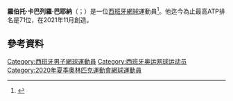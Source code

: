 
{{Infobox tennis biography
|name = Roberto Carballés Baena
|image = Roberto Carballés Baena 4, 2015 Wimbledon Qualifying - Diliff.jpg
|country= {{ESP}}
|residence = [[西班牙|西班牙]][[格拉纳达|格拉纳达]]
|birth_date = {{birth date and age|1993|03|23|df=y}}
|birth_place = [[西班牙|西班牙]][[特内里费岛|特内里费岛]]
|height =1.83 m
|turnedpro = 2011年
|plays = 右手握拍（雙手反拍）
|coach = [[佩雷·里巴|佩雷·里巴]]
|careerprizemoney = {{US$|$2,938,505|link=yes}}
|singlesrecord = {{tennis record|won=67|lost=89}}
|singlestitles = 1
|highestsinglesranking = 71 (2021年11月15日)
|currentsinglesranking = 89 (2022年5月23日)<ref name="#1">http://www.atpworldtour.com/en/players/roberto-carballes%20baena/cf59/overview</ref>
|AustralianOpenresult = 第二圈 ([[2021年澳洲網球公開賽男子單打比賽|2021]])
|FrenchOpenresult = 第三圈 ([[2020年法国网球公开赛男子单打比赛|2020]])
|Wimbledonresult = 第一圈 ([[2018年溫布頓網球錦標賽男子單打比賽|2018]]、[[2019年溫布頓網球錦標賽男子單打比賽|2019]]、[[2021年温布尔登网球锦标赛男子单打比赛|2021]])
|USOpenresult = 第二圈 ([[2018年美國網球公開賽男子單打比賽|2018]]、[[2020年美國網球公開賽男子單打比賽|2020]]、[[2021年美國網球公開賽男子單打比賽|2021]])
|Othertournaments = yes
|Olympicsresult = 第一圈 ([[2020年夏季奧林匹克運動會網球男子單打比賽|2020]])
|doublesrecord = {{tennis record|won=23|lost=37}}
|doublestitles = 1
|highestdoublesranking = 127 (2020年3月2日)
|currentdoublesranking = 219 (2022年5月23日)<ref name="#1"/>
|AustralianOpenDoublesresult = 第二圈 (2019、2022)
|FrenchOpenDoublesresult = 第二圈 (2018)
|WimbledonDoublesresult  = 第一圈 (2018)
|USOpenDoublesresult     = 第二圈 (2019)
|OthertournamentsDoubles = yes
|OlympicsDoublesresult   = 第一圈 ([[2020年夏季奧林匹克運動會網球男子雙打比賽|2020]])
|updated                 = 23 May 2022
}}

'''羅伯托·卡巴列羅·巴耶納'''（{{lang-es|Roberto Carballés Baena}}；{{bd|1993年|3月23日}}）是一位[[西班牙|西班牙]][[網球|網球]]運動員<ref>{{Cite web |url=http://www.itftennis.com/procircuit/players/player/profile.aspx?playerid=100120936 |title=Roberto CARBALLES BAENA |access-date=2015-07-02 |archive-date=2020-12-04 |archive-url=https://web.archive.org/web/20201204081440/https://www.itftennis.com/procircuit/players/player/profile.aspx?playerid=100120936 |dead-url=no }}</ref>。他迄今為止最高ATP排名是71位，在2021年11月創造。

==參考資料==
{{reflist}}

{{Sport-bio-stub}}

{{Authority control}}

{{DEFAULTSORT:Carballes Baena, Roberto}}
[[Category:西班牙男子網球運動員|Category:西班牙男子網球運動員]]
[[Category:西班牙奥运网球运动员|Category:西班牙奥运网球运动员]]
[[Category:2020年夏季奧林匹克運動會網球運動員|Category:2020年夏季奧林匹克運動會網球運動員]]